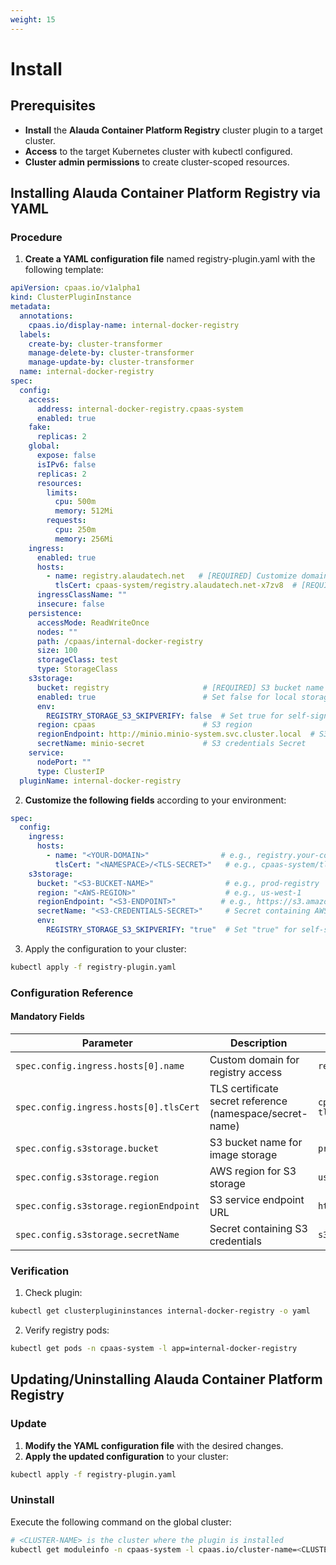 ```yaml
---
weight: 15
---
```


# Install

## Prerequisites
- **Install** the **Alauda Container Platform Registry** cluster plugin to a target cluster.
- **Access** to the target Kubernetes cluster with kubectl configured.
- **Cluster admin permissions** to create cluster-scoped resources.

## Installing Alauda Container Platform Registry via YAML

### Procedure

1. ​**​Create a YAML configuration file**​​ named registry-plugin.yaml with the following template:

```yaml
apiVersion: cpaas.io/v1alpha1
kind: ClusterPluginInstance
metadata:
  annotations:
    cpaas.io/display-name: internal-docker-registry
  labels:
    create-by: cluster-transformer
    manage-delete-by: cluster-transformer
    manage-update-by: cluster-transformer
  name: internal-docker-registry
spec:
  config:
    access:
      address: internal-docker-registry.cpaas-system
      enabled: true
    fake:
      replicas: 2
    global:
      expose: false
      isIPv6: false
      replicas: 2
      resources:
        limits:
          cpu: 500m
          memory: 512Mi
        requests:
          cpu: 250m
          memory: 256Mi
    ingress:
      enabled: true
      hosts:
        - name: registry.alaudatech.net   # [REQUIRED] Customize domain
          tlsCert: cpaas-system/registry.alaudatech.net-x7zv8  # [REQUIRED] Namespace/SecretName
      ingressClassName: ""
      insecure: false
    persistence:
      accessMode: ReadWriteOnce
      nodes: ""
      path: /cpaas/internal-docker-registry
      size: 100
      storageClass: test
      type: StorageClass
    s3storage:
      bucket: registry                     # [REQUIRED] S3 bucket name
      enabled: true                        # Set false for local storage
      env:
        REGISTRY_STORAGE_S3_SKIPVERIFY: false  # Set true for self-signed certs
      region: cpaas                        # S3 region
      regionEndpoint: http://minio.minio-system.svc.cluster.local  # S3 endpoint
      secretName: minio-secret             # S3 credentials Secret
    service:
      nodePort: ""
      type: ClusterIP
  pluginName: internal-docker-registry
```

2. **Customize the following fields**​​ according to your environment:

```yaml
spec:
  config:
    ingress:
      hosts:
        - name: "<YOUR-DOMAIN>"                # e.g., registry.your-company.com
          tlsCert: "<NAMESPACE>/<TLS-SECRET>"   # e.g., cpaas-system/tls-secret
    s3storage:
      bucket: "<S3-BUCKET-NAME>"                # e.g., prod-registry
      region: "<AWS-REGION>"                    # e.g., us-west-1
      regionEndpoint: "<S3-ENDPOINT>"          # e.g., https://s3.amazonaws.com
      secretName: "<S3-CREDENTIALS-SECRET>"     # Secret containing AWS_ACCESS_KEY_ID/AWS_SECRET_ACCESS_KEY
      env:
        REGISTRY_STORAGE_S3_SKIPVERIFY: "true"  # Set "true" for self-signed certs
```

3. ​​Apply the configuration​​ to your cluster:

```bash
kubectl apply -f registry-plugin.yaml
```

### Configuration Reference

#### Mandatory Fields

| Parameter | Description | Example Value |
|-----------|-------------|---------------|
| `spec.config.ingress.hosts[0].name` | Custom domain for registry access | `registry.yourcompany.com` |
| `spec.config.ingress.hosts[0].tlsCert` | TLS certificate secret reference (namespace/secret-name) | `cpaas-system/registry-tls` |
| `spec.config.s3storage.bucket` | S3 bucket name for image storage | `prod-image-store` |
| `spec.config.s3storage.region` | AWS region for S3 storage | `us-west-1` |
| `spec.config.s3storage.regionEndpoint` | S3 service endpoint URL | `https://s3.amazonaws.com` |
| `spec.config.s3storage.secretName` | Secret containing S3 credentials | `s3-access-keys` |

### Verification

1. ​​Check plugin:
```bash
kubectl get clusterplugininstances internal-docker-registry -o yaml
```
2. Verify registry pods​​:
```bash
kubectl get pods -n cpaas-system -l app=internal-docker-registry
```

## Updating/Uninstalling Alauda Container Platform Registry

### Update

1. **Modify the YAML configuration file**​​ with the desired changes.
2. **Apply the updated configuration**​​ to your cluster:

```bash
kubectl apply -f registry-plugin.yaml
```

### Uninstall
Execute the following command on the global cluster:
```bash
# <CLUSTER-NAME> is the cluster where the plugin is installed
kubectl get moduleinfo -n cpaas-system -l cpaas.io/cluster-name=<CLUSTER-NAME>,cpaas.io/module-name=internal-docker-registry -o name | xargs kubectl delete -n cpaas-system
```
